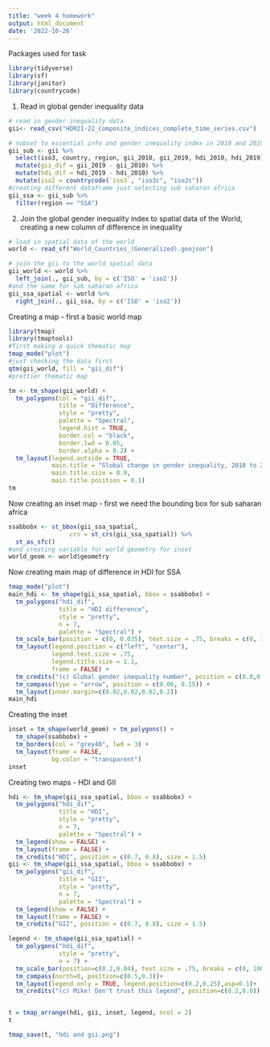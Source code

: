 ```yaml
---
title: "week 4 homework"
output: html_document
date: '2022-10-26'
---
```


Packages used for task

```r
library(tidyverse)
library(sf)
library(janitor)
library(countrycode)
```

1. Read in global gender inequality data 

```r
# read in gender inequality data
gii<- read_csv("HDR21-22_Composite_indices_complete_time_series.csv")

# subset to essential info and gender inequality index in 2010 and 2019
gii_sub <- gii %>%
  select(iso3, country, region, gii_2010, gii_2019, hdi_2010, hdi_2019) %>%
  mutate(gii_dif = gii_2019 - gii_2010) %>%
  mutate(hdi_dif = hdi_2019 - hdi_2010) %>%
  mutate(iso2 = countrycode(`iso3`, "iso3c", "iso2c"))
#creating different dataframe just selecting sub saharan africa
gii_ssa <- gii_sub %>%
  filter(region == "SSA")

```

2. Join the global gender inequality index to spatial data of the World, creating a new column of difference in inequality

```r
# load in spatial data of the world
world <- read_sf("World_Countries_(Generalized).geojson")

# join the gii to the world spatial data
gii_world <- world %>%
  left_join(., gii_sub, by = c('ISO' = 'iso2'))
#and the same for sub saharan africa
gii_ssa_spatial <- world %>%
  right_join(., gii_ssa, by = c('ISO' = 'iso2'))
```


Creating a map - first a basic world map

```r
library(tmap)
library(tmaptools)
#first making a quick thematic map
tmap_mode("plot")
#just checking the data first 
qtm(gii_world, fill = "gii_dif")
#prettier thematic map

tm <- tm_shape(gii_world) +
  tm_polygons(col = "gii_dif",
              title = "Difference",
              style = "pretty",
              palette = "Spectral",
              legend.hist = TRUE,
              border.col = "black",
              border.lwd = 0.05,
              border.alpha = 0.2) +
  tm_layout(legend.outside = TRUE,
            main.title = "Global change in gender inequality, 2010 to 2019",
            main.title.size = 0.9,
            main.title.position = 0.1) 
tm

```
Now creating an inset map - first we need the bounding box for sub saharan africa
```r
ssabbobx <- st_bbox(gii_ssa_spatial,
                 crs = st_crs(gii_ssa_spatial)) %>%
  st_as_sfc()
#and creating variable for world geometry for inset
world_geom <- world$geometry 

```
Now creating main map of difference in HDI for SSA
```r
tmap_mode("plot")
main_hdi <- tm_shape(gii_ssa_spatial, bbox = ssabbobx) +
  tm_polygons("hdi_dif",
              title = "HDI difference",
              style = "pretty",
              n = 7,
              palette = "Spectral") +
  tm_scale_bar(position = c(0, 0.035), text.size = .75, breaks = c(0, 1000, 2000)) +
  tm_layout(legend.position = c("left", "center"),
            legend.text.size = .75,
            legend.title.size = 1.1,
            frame = FALSE) +
  tm_credits("(c) Global gender inequality number", position = c(0.0,0.0)) +
  tm_compass(type = "arrow", position = c(0.06, 0.15)) +
  tm_layout(inner.margin=c(0.02,0.02,0.02,0.2))
main_hdi
```
Creating the inset
```r
inset = tm_shape(world_geom) + tm_polygons() +
  tm_shape(ssabbobx) +
  tm_borders(col = "grey40", lwd = 3) +
  tm_layout(frame = FALSE,
            bg.color = "transparent") 
inset  
```
Creating two maps - HDI and GII
```r
hdi <- tm_shape(gii_ssa_spatial, bbox = ssabbobx) +
  tm_polygons("hdi_dif",
              title = "HDI",
              style = "pretty",
              n = 7,
              palette = "Spectral") +
  tm_legend(show = FALSE) +
  tm_layout(frame = FALSE) +
  tm_credits("HDI", position = c(0.7, 0.8), size = 1.5)
gii <- tm_shape(gii_ssa_spatial, bbox = ssabbobx) +
  tm_polygons("gii_dif",
              title = "GII",
              style = "pretty",
              n = 7,
              palette = "Spectral") +
  tm_legend(show = FALSE) +
  tm_layout(frame = FALSE) +
  tm_credits("GII", position = c(0.7, 0.8), size = 1.5)

legend <- tm_shape(gii_ssa_spatial) +
  tm_polygons("hdi_dif",
              style = "pretty",
              n = 7) +
  tm_scale_bar(position=c(0.2,0.04), text.size = .75, breaks = c(0, 1000, 2000, 3000))+
  tm_compass(north=0, position=c(0.5,0.3))+
  tm_layout(legend.only = TRUE, legend.position=c(0.2,0.25),asp=0.1)+
  tm_credits("(c) Mike! Don't trust this legend", position=c(0.2,0.0))


t = tmap_arrange(hdi, gii, inset, legend, ncol = 2)
t

tmap_save(t, "hdi and gii.png")

```















